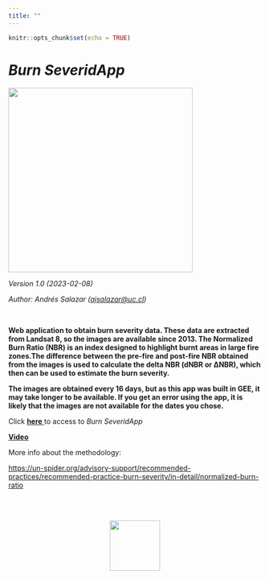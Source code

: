 ```yaml
---
title: ""
---
```


```r
knitr::opts_chunk$set(echo = TRUE)
```

# ***Burn SeveridApp***

![](images/burn_app.png){width="367"}

*Version 1.0 (2023-02-08)*

*Author: Andrés Salazar ([ajsalazar\@uc.cl](mailto:ajsalazar@uc.cl){.email})*

\

**Web application to obtain burn severity data. These data are extracted from Landsat 8, so the images are available since 2013. The Normalized Burn Ratio (NBR) is an index designed to highlight burnt areas in large fire zones.The difference between the pre-fire and post-fire NBR obtained from the images is used to calculate the delta NBR (dNBR or ∆NBR), which then can be used to estimate the burn severity.**

**The images are obtained every 16 days, but as this app was built in GEE, it may take longer to be available. If you get an error using the app, it is likely that the images are not available for the dates you chose.**

Click <a href =  "https://andres-gee.users.earthengine.app/view/burn-severidapp" target = "_blank" rel = "noopener noreferrer"> **here** </a> to access to *Burn SeveridApp*

<a href =  "https://www.youtube.com/watch?v=mz-mZTVyX5U&ab_channel=GeoStyle" target = "_blank" rel = "noopener noreferrer"> **Video** </a>

More info about the methodology:

<a href =  "https://un-spider.org/advisory-support/recommended-practices/recommended-practice-burn-severity/in-detail/normalized-burn-ratio" target = "_blank" rel = "noopener noreferrer"> https://un-spider.org/advisory-support/recommended-practices/recommended-practice-burn-severity/in-detail/normalized-burn-ratio </a>

\
\

<center>![](images/logo_final.png){width="100"}</center>
